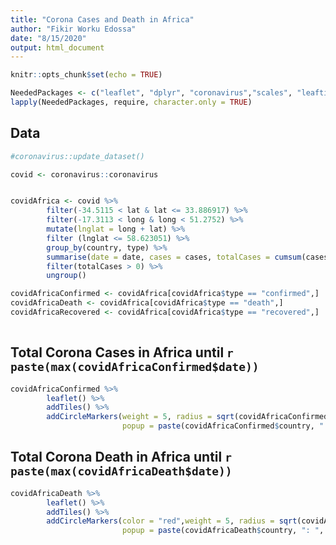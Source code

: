 ```yaml
---
title: "Corona Cases and Death in Africa"
author: "Fikir Worku Edossa"
date: "8/15/2020"
output: html_document
---
```


```r
knitr::opts_chunk$set(echo = TRUE)
```

```r
NeededPackages <- c("leaflet", "dplyr", "coronavirus","scales", "leaftime")
lapply(NeededPackages, require, character.only = TRUE)
```

## Data 

```r
#coronavirus::update_dataset()

covid <- coronavirus::coronavirus


covidAfrica <- covid %>% 
        filter(-34.5115 < lat & lat <= 33.886917) %>% 
        filter(-17.3113 < long & long < 51.2752) %>% 
        mutate(lnglat = long + lat) %>% 
        filter (lnglat <= 58.623051) %>% 
        group_by(country, type) %>% 
        summarise(date = date, cases = cases, totalCases = cumsum(cases), lng = max(long), lat = max(lat)) %>% 
        filter(totalCases > 0) %>% 
        ungroup()

covidAfricaConfirmed <- covidAfrica[covidAfrica$type == "confirmed",]
covidAfricaDeath <- covidAfrica[covidAfrica$type == "death",]
covidAfricaRecovered <- covidAfrica[covidAfrica$type == "recovered",]
 
```


## Total Corona Cases in Africa until ```r paste(max(covidAfricaConfirmed$date))```

```r

covidAfricaConfirmed %>% 
        leaflet() %>% 
        addTiles() %>% 
        addCircleMarkers(weight = 5, radius = sqrt(covidAfricaConfirmed$totalCases)*0.05,
                         popup = paste(covidAfricaConfirmed$country, ": ", comma_format(accuracy = 1)(covidAfricaConfirmed$totalCases))) 
```

## Total Corona Death in Africa until ```r paste(max(covidAfricaDeath$date))```

```r

covidAfricaDeath %>% 
        leaflet() %>% 
        addTiles() %>% 
        addCircleMarkers(color = "red",weight = 5, radius = sqrt(covidAfricaDeath$totalCases)*0.01,
                         popup = paste(covidAfricaDeath$country, ": ", comma_format(accuracy = 1)(covidAfricaDeath$totalCases)))
```


